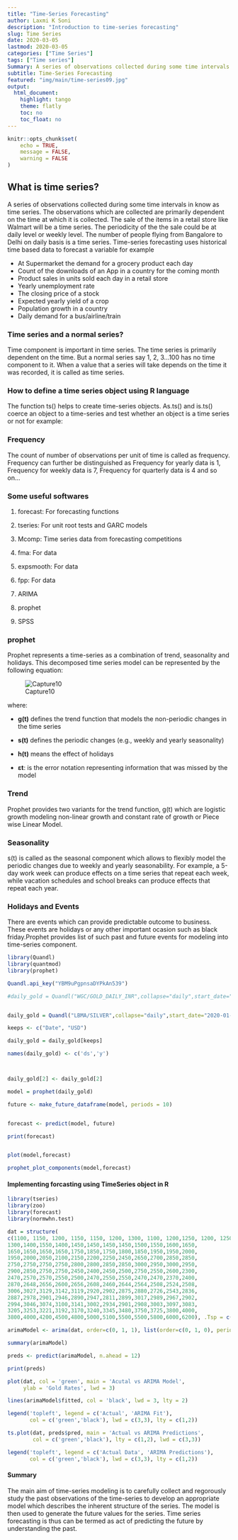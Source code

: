```yaml
---
title: "Time-Series Forecasting"
author: Laxmi K Soni 
description: "Introduction to time-series forecasting"
slug: Time Series
date: 2020-03-05
lastmod: 2020-03-05
categories: ["Time Series"]
tags: ["Time series"]
Summary: A series of observations collected during some time intervals in know as time series. The observations which are collected are primarily dependent on the time.
subtitle: Time-Series Forecasting
featured: "img/main/time-series09.jpg"
output:
  html_document:
    highlight: tango
    theme: flatly
    toc: no
    toc_float: no
---
```



```r
knitr::opts_chunk$set(
	echo = TRUE,
	message = FALSE,
	warning = FALSE
)
```


## What is time series? 

A series of observations collected during some time intervals in know as time series. The observations which are collected are primarily dependent on the time at which it is collected. The sale of the items in a retail store like Walmart will be a time series. The periodicity of the the sale could be at daily level or weekly level. The number of people flying from Bangalore to Delhi on daily basis is a time series.
Time-series forecasting uses historical time based data to forecast a variable for example

- At Supermarket the demand for a grocery product each day
- Count of the downloads of an App in a country for the coming month
- Product sales in units sold each day in a retail store
- Yearly unemployment rate
- The closing price of a stock
- Expected yearly yield of a crop
- Population growth in a country
- Daily demand for a bus/airline/train


### Time series and a normal series?

Time component is important in time series. The time series is primarily dependent on the time. But a normal series say 1, 2, 3…100 has no time component to it. When a value that a series will take depends on the time it was recorded, it is called as time series.

### How to define a time series object using R language

The function ts() helps to create time-series objects. As.ts() and is.ts() coerce an object to a time-series and test whether an object is a time series or not
for example:


### Frequency

The count of number of observations per unit of time is called as frequency. Frequency can further be distinguished as Frequency for yearly data is 1, Frequency for weekly data is 7, Frequency for quarterly data is 4 and so on…



### Some useful softwares

1.  forecast: For forecasting functions
    
2.  tseries: For unit root tests and GARC models
    
3.  Mcomp: Time series data from forecasting competitions
    
4.  fma: For data
    
5.  expsmooth: For data
    
6.  fpp: For data

7.  ARIMA

8.  prophet

9.  SPSS
    

### prophet

Prophet represents a time-series as a combination of trend, seasonality and holidays. This decomposed time series model can be represented by the following equation:

![Capture10](/img/main/ts.png)

where:

*   **g(t)** defines the trend function that models the non-periodic changes in the time series
*   **s(t)** defines the periodic changes (e.g., weekly and yearly seasonality)
*   **h(t)** means the effect of holidays

*   **εt**: is the error notation representing information that was missed by the model

### Trend

Prophet provides two variants for the trend function, g(t) which are logistic growth modeling non-linear growth and constant rate of growth or Piece wise Linear Model.

### Seasonality

s(t) is called as the seasonal component which allows to flexibly model the periodic changes due to weekly and yearly seasonability. For example, a 5-day work week can produce effects on a time series that repeat each week, while vacation schedules and school breaks can produce effects that repeat each year. 

### Holidays and Events

There are events which can provide predictable outcome to business. These events are holidays or any other important ocasion such as black friday.Prophet provides list of such past and future events for modeling into time-series component.


```r
library(Quandl)
library(quantmod)
library(prophet)

Quandl.api_key("YBM9uPgpnsaDYPkAn539")

#daily_gold = Quandl("WGC/GOLD_DAILY_INR",collapse="daily",start_date="2000-01-01",end_date = "2020-08-11",type="raw")


daily_gold = Quandl("LBMA/SILVER",collapse="daily",start_date="2020-01-01",end_date = "2020-08-12",type="raw")

keeps <- c("Date", "USD")

daily_gold = daily_gold[keeps]

names(daily_gold) <- c('ds','y')



daily_gold[2] <- daily_gold[2] 

model = prophet(daily_gold)

future <- make_future_dataframe(model, periods = 10)


forecast <- predict(model, future)

print(forecast)


plot(model,forecast)

prophet_plot_components(model,forecast)
```


#### Implementing forcasting using TimeSeries object in R

```r
library(tseries)
library(zoo)
library(forecast)
library(normwhn.test)

dat = structure(
c(1100, 1150, 1200, 1150, 1150, 1200, 1300, 1100, 1200,1250, 1200, 1250, 
1300,1400,1550,1400,1450,1450,1450,1450,1500,1550,1600,1650,
1650,1650,1650,1650,1750,1850,1750,1800,1850,1950,1950,2000,
1950,2000,2050,2100,2150,2200,2250,2450,2650,2700,2850,2850,
2750,2750,2750,2750,2800,2800,2850,2850,3000,2950,3000,2950,
2900,2850,2750,2750,2450,2400,2450,2500,2750,2550,2600,2300,
2470,2570,2570,2550,2500,2470,2550,2550,2470,2470,2370,2400,
2870,2648,2656,2600,2656,2608,2460,2644,2564,2508,2524,2508,
3006,3027,3129,3142,3119,2920,2902,2875,2880,2726,2543,2836,
2887,2978,2901,2946,2890,2947,2811,2899,3017,2989,2967,2902,
2994,3046,3074,3100,3141,3002,2934,2901,2908,3003,3097,3083,
3205,3253,3221,3192,3170,3240,3345,3480,3750,3725,3800,4000,
3800,4000,4200,4500,4800,5000,5100,5500,5500,5800,6000,6200), .Tsp = c(2008, 2020.91666666667, 12), class = "ts")

arimaModel <- arima(dat, order=c(0, 1, 1), list(order=c(0, 1, 0), period = 12))

summary(arimaModel)

preds <- predict(arimaModel, n.ahead = 12)

print(preds)

plot(dat, col = 'green', main = 'Acutal vs ARIMA Model',
     ylab = 'Gold Rates', lwd = 3)

lines(arimaModel$fitted, col = 'black', lwd = 3, lty = 2)

legend('topleft', legend = c('Actual', 'ARIMA Fit'),
       col = c('green','black'), lwd = c(3,3), lty = c(1,2))

ts.plot(dat, preds$pred, main = 'Actual vs ARIMA Predictions',
        col = c('green','black'), lty = c(1,2), lwd = c(3,3))

legend('topleft', legend = c('Actual Data', 'ARIMA Predictions'),
       col = c('green','black'), lwd = c(3,3), lty = c(1,2))

```

#### Summary

The main aim of time-series modeling is to carefully collect and regorously study the past observations of the time-series to develop an appropriate model which describes the inherent structure of the series.  The model is then used to generate the future values for the series. 
Time series forecasting is thus can be termed as act of predicting the future by understanding the past. 


